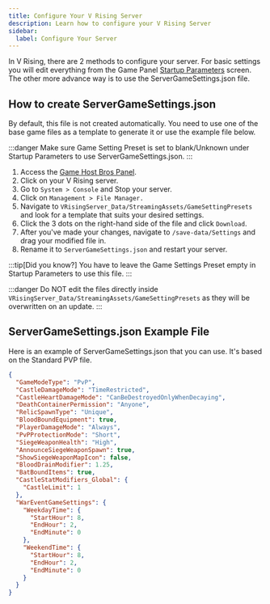 ```yaml
---
title: Configure Your V Rising Server
description: Learn how to configure your V Rising Server 
sidebar:
  label: Configure Your Server
---
```


In V Rising, there are 2 methods to configure your server. For basic settings you will edit everything from the Game Panel [Startup Parameters](/getting-started/beginners-guide/#edit-server-settings) screen. The other more advance way is to use the ServerGameSettings.json file.

## How to create ServerGameSettings.json

By default, this file is not created automatically. You need to use one of the base game files as a template to generate it or use the example file below.

:::danger
Make sure Game Setting Preset is set to blank/Unknown under Startup Parameters to use ServerGameSettings.json.
:::

1. Access the [Game Host Bros Panel](https://panel.gamehostbros.com/).
2. Click on your V Rising server.
3. Go to `System > Console` and Stop your server.
4. Click on `Management > File Manager.`
5. Navigate to `VRisingServer_Data/StreamingAssets/GameSettingPresets` and look for a template that suits your desired settings.
6. Click the 3 dots on the right-hand side of the file and click `Download`.
7. After you've made your changes, navigate to `/save-data/Settings` and drag your modified file in.
8. Rename it to `ServerGameSettings.json` and restart your server.

:::tip[Did you know?]
You have to leave the Game Settings Preset empty in Startup Parameters to use this file.
:::

:::danger
Do NOT edit the files directly inside `VRisingServer_Data/StreamingAssets/GameSettingPresets` as they will be overwritten on an update.
:::

## ServerGameSettings.json Example File

Here is an example of ServerGameSettings.json that you can use. It's based on the Standard PVP file.

```json
{
  "GameModeType": "PvP",
  "CastleDamageMode": "TimeRestricted",
  "CastleHeartDamageMode": "CanBeDestroyedOnlyWhenDecaying",
  "DeathContainerPermission": "Anyone",
  "RelicSpawnType": "Unique",
  "BloodBoundEquipment": true,
  "PlayerDamageMode": "Always",
  "PvPProtectionMode": "Short",
  "SiegeWeaponHealth": "High",
  "AnnounceSiegeWeaponSpawn": true,
  "ShowSiegeWeaponMapIcon": false,
  "BloodDrainModifier": 1.25,
  "BatBoundItems": true,
  "CastleStatModifiers_Global": {
    "CastleLimit": 1
  },
  "WarEventGameSettings": {
    "WeekdayTime": {
      "StartHour": 8,
      "EndHour": 2,
      "EndMinute": 0
    },
    "WeekendTime": {
      "StartHour": 8,
      "EndHour": 2,
      "EndMinute": 0
    }
  }
}
```